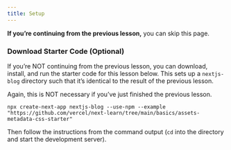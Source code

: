 ```yaml
---
title: Setup
---
```


**If you’re continuing from the previous lesson,** you can skip this page.

### Download Starter Code (Optional)

If you’re NOT continuing from the previous lesson, you can download, install, and run the starter code for this lesson below. This sets up a `nextjs-blog` directory such that it’s identical to the result of the previous lesson.

Again, this is NOT necessary if you’ve just finished the previous lesson.

```shell
npx create-next-app nextjs-blog --use-npm --example "https://github.com/vercel/next-learn/tree/main/basics/assets-metadata-css-starter"
```

Then follow the instructions from the command output (`cd` into the directory and start the development server).
